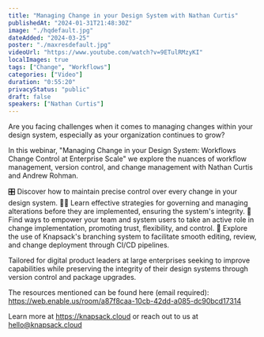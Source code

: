 ```yaml
---
title: "Managing Change in your Design System with Nathan Curtis"
publishedAt: "2024-01-31T21:48:30Z"
image: "./hqdefault.jpg"
dateAdded: "2024-03-25"
poster: "./maxresdefault.jpg"
videoUrl: "https://www.youtube.com/watch?v=9ETulRMzyKI"
localImages: true
tags: ["Change", "Workflows"]
categories: ["Video"]
duration: "0:55:20"
privacyStatus: "public"
draft: false
speakers: ["Nathan Curtis"]
---
```

Are you facing challenges when it comes to managing changes within your design system, especially as your organization continues to grow?

In this webinar, "Managing Change in your Design System: Workflows Change Control at Enterprise Scale" we explore the nuances of workflow management, version control, and change management with Nathan Curtis and Andrew Rohman.

🎛 Discover how to maintain precise control over every change in your design system.
👩‍🔧 Learn effective strategies for governing and managing alterations before they are implemented, ensuring the system's integrity.
💪 Find ways to empower your team and system users to take an active role in change implementation, promoting trust, flexibility, and control.
🌳 Explore the use of Knapsack's branching system to facilitate smooth editing, review, and change deployment through CI/CD pipelines.

Tailored for digital product leaders at large enterprises seeking to improve capabilities while preserving the integrity of their design systems through version control and package upgrades.

The resources mentioned can be found here (email required): https://web.enable.us/room/a87f8caa-10cb-42dd-a085-dc90bcd17314

Learn more at https://knapsack.cloud or reach out to us at hello@knapsack.cloud
